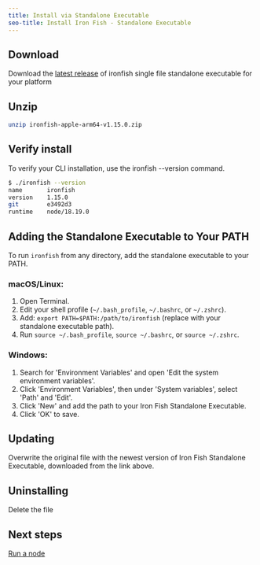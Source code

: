 ```yaml
---
title: Install via Standalone Executable
seo-title: Install Iron Fish - Standalone Executable
---
```


## Download

Download the [latest release](https://github.com/iron-fish/ironfish/releases/latest) of ironfish single file standalone executable for your platform


## Unzip

```sh
unzip ironfish-apple-arm64-v1.15.0.zip
```

## Verify install

To verify your CLI installation, use the ironfish --version command.

```sh
$ ./ironfish --version
name       ironfish
version    1.15.0
git        e3492d3
runtime    node/18.19.0
```

## Adding the Standalone Executable to Your PATH

To run `ironfish` from any directory, add the standalone executable to your PATH.

### macOS/Linux:

1. Open Terminal.
2. Edit your shell profile (`~/.bash_profile`, `~/.bashrc`, or `~/.zshrc`).
3. Add: `export PATH=$PATH:/path/to/ironfish` (replace with your standalone executable path).
4. Run `source ~/.bash_profile`, `source ~/.bashrc`, or `source ~/.zshrc`.

### Windows:

1. Search for 'Environment Variables' and open 'Edit the system environment variables'.
2. Click 'Environment Variables', then under 'System variables', select 'Path' and 'Edit'.
3. Click 'New' and add the path to your Iron Fish Standalone Executable.
4. Click 'OK' to save.


## Updating

Overwrite the original file with the newest version of Iron Fish Standalone Executable, downloaded from the link above.

## Uninstalling

Delete the file

## Next steps

[Run a node](/developers/documentation/run-a-node)
